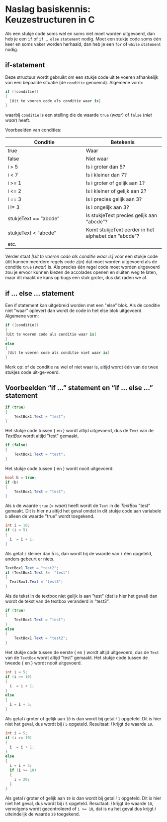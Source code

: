 # Naslag basiskennis: Keuzestructuren in C#

Als een stukje code soms wel en soms niet moet worden uitgevoerd,
dan heb je een `if` of `if … else` `statement` nodig.
Moet een stukje code soms één keer en soms vaker worden herhaald,
dan heb je een `for` of `while` `statement` nodig.

## if-statement

Deze structuur wordt gebruikt om een stukje code uit te voeren
afhankelijk van een bepaalde situatie (de `conditie` genoemd).
Algemene vorm:

```cs
if ([conditie])
{
  [Uit te voeren code als conditie waar is]
}
```

waarbij `conditie` is een stelling die de waarde
`true` (*waar*) of `false` (*niet waar*) heeft.

Voorbeelden van condities:

| Conditie | Betekenis |
| --- | --- |
| true | Waar |
| false | Niet waar |
| i > 5 | Is i groter dan 5? |
| i < 7 | Is i kleiner dan 7? |
| i >= 1 | Is i groter of gelijk aan 1? |
| i <= 2 | Is i kleiner of gelijk aan 2? |
| i  == 3 | Is i precies gelijk aan 3? |
| i  != 3 | Is i ongelijk aan 3? |
| stukjeText == "abcde" | Is stukjeText precies gelijk aan "abcde"? |
| stukjeText < "abcde" | Komt stukjeText eerder in het alphabet dan "abcde"? |
| etc. |  |


Verder staat *[Uit te voeren code als conditie waar is]* voor
een stukje code (dit kunnen meerdere regels code zijn)
dat moet worden uitgevoerd als de conditie `true` (*waar*) is.
Als precies één regel code moet worden uitgevoerd zou je ervoor
kunnen kiezen de accolades openen en sluiten weg te laten,
maar dit maakt de kans op bugs een stuk groter,
dus dat raden we af.

## if … else … statement

Een if statement kan uitgebreid worden met een &quot;else&quot; blok. Als de conditie niet &quot;waar&quot; oplevert dan wordt de code in het else blok uitgevoerd.
Algemene vorm:
```cs
if ([conditie])
{
[Uit te voeren code als conditie waar is]
}
else
{
 [Uit te voeren code als conditie niet waar is]
}
```

Merk op: of de conditie nu wel of niet waar is, altijd wordt één van de twee stukjes code uit-ge-voerd.

## Voorbeelden "if …" statement en "if … else …" statement

```cs
if (true)
{
	TextBox1.Text = "test";
}
```

Het stukje code tussen { en } wordt altijd uitgevoerd,
dus de `Text` van de *TextBox* wordt altijd &quot;test&quot; gemaakt.
```cs
if (false)
{
	TextBox1.Text = "test";
}
```

Het stukje code tussen { en } wordt nooit uitgevoerd.
```cs
bool b = true;
if (b)
{
	TextBox1.Text = "test";
}
```

Als `b` de waarde `true` (= *waar*)
heeft wordt de `Text` in de *TextBox* &quot;test&quot;  gemaakt.
Dit is hier nu altijd het geval omdat in dit stukje code
aan variabele `b` alleen de waarde &quot;true&quot; wordt toegekend.
```cs
int i = 10;
if (i < 5)
{
  i  = i + 1;
}
```

Als getal `i` kleiner dan 5 is,
dan wordt bij de waarde van `i` één opgeteld,
anders gebeurt er niets.
```cs
TextBox1.Text = "test2";
if (TextBox1.Text !=  "test")
{
  TextBox1.Text = "test3";
}
```

Als de tekst in de textbox niet gelijk is aan &quot;test&quot; (dat is hier het geval) dan wordt de tekst van de textbox veranderd in &quot;test3&quot;.
```cs
if (true)
{
	TextBox1.Text = "test";
}
else
{
	TextBox1.Text = "test2";
}
```

Het stukje code tussen de eerste { en } wordt altijd uitgevoerd,
dus de `Text` van de `TextBox` wordt altijd &quot;test&quot; gemaakt.
Het stukje code tussen de tweede { en } wordt nooit uitgevoerd.
```cs
int i = 5;
if (i >= 10)
{
  i  = i + 1;
}
else
{
  i = i + 5;
}
```

Als getal *i* groter of gelijk aan `10` is
dan wordt bij getal *i* `1` opgeteld.
Dit is hier niet het geval, dus wordt bij *i* `5` opgeteld.
Resultaat: *i* krijgt de waarde `10`.
```cs
int i = 5;
if (i >= 10)
{
  i  = i + 1;
}
else
{
  i = i + 5;
  if (i >= 10)
  {
    i = 20;
  }
}
```

Als getal *i* groter of gelijk aan `10` is
dan wordt bij getal *i* `1` opgeteld.
Dit is hier niet het geval, dus wordt bij *i* `5` opgeteld.
Resultaat: *i* krijgt de waarde `10`,
vervolgens wordt gecontroleerd of `i >= 10`,
dat is nu het geval dus krijgt *i* uiteindelijk de waarde `20` toegekend.
